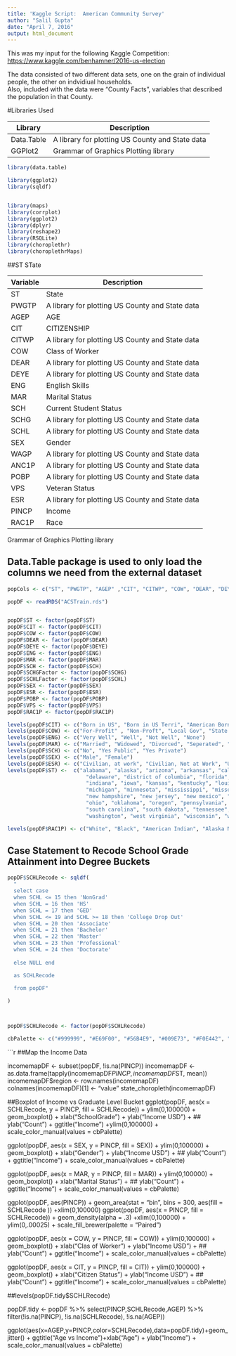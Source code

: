 ---
title: 'Kaggle Script:  American Community Survey'
author: "Salil Gupta"
date: "April 7, 2016"
output: html_document
---

This was my input for the following Kaggle Competition: <https://www.kaggle.com/benhamner/2016-us-election>

The data consisted of two different data sets, one on the grain of individual people, the other on indvidiual households.  
Also, included with the data were "County Facts", variables that described the population in that County.  

#Libraries Used

Library | Description
------------- | -------------
Data.Table | A library for plotting US County and State data
GGPlot2 | Grammar of Graphics Plotting library


```{r eval=TRUE, message = FALSE , echo = FALSE, warning = FALSE}

library(data.table)

library(ggplot2)
library(sqldf)


library(maps)
library(corrplot)
library(ggplot2)
library(dplyr)
library(reshape2)
library(RSQLite)
library(choroplethr)
library(choroplethrMaps)
```

##ST STate




Variable | Description
------------- | -------------
ST | State
PWGTP | A library for plotting US County and State data
AGEP | AGE
CIT | CITIZENSHIP
CITWP | A library for plotting US County and State data
COW | Class of Worker
DEAR | A library for plotting US County and State data
DEYE | A library for plotting US County and State data
ENG | English Skills
MAR | Marital Status
SCH | Current Student Status
SCHG | A library for plotting US County and State data
SCHL | A library for plotting US County and State data
SEX | Gender
WAGP | A library for plotting US County and State data
ANC1P | A library for plotting US County and State data
POBP | A library for plotting US County and State data
VPS | Veteran Status
ESR | A library for plotting US County and State data
PINCP | Income
RAC1P | Race


| Grammar of Graphics Plotting library



## Data.Table package is used to only load the columns we need from the external dataset
```{r eval=TRUE, message = FALSE , echo = FALSE, warning = FALSE}
popCols <- c("ST", "PWGTP", "AGEP" ,"CIT", "CITWP", "COW", "DEAR", "DEYE", "ENG", "MAR" ,  "SCH", "SCHG", "SCHL", "SEX", "WAGP", "ANC1P", "POBP" ,"VPS", "ESR", "PINCP" ,"RAC1P")

popDF <- readRDS("ACSTrain.rds")


popDF$ST <- factor(popDF$ST)
popDF$CIT <- factor(popDF$CIT)
popDF$COW <- factor(popDF$COW)
popDF$DEAR <- factor(popDF$DEAR)
popDF$DEYE <- factor(popDF$DEYE)
popDF$ENG <- factor(popDF$ENG)
popDF$MAR <- factor(popDF$MAR)
popDF$SCH <- factor(popDF$SCH)
popDF$SCHGFactor <- factor(popDF$SCHG)
popDF$SCHLFactor <- factor(popDF$SCHL)
popDF$SEX <- factor(popDF$SEX)
popDF$ESR <- factor(popDF$ESR)
popDF$POBP <- factor(popDF$POBP)
popDF$VPS <- factor(popDF$VPS)
popDF$RAC1P <- factor(popDF$RAC1P)

levels(popDF$CIT) <- c("Born in US", "Born in US Terri", "American Born abroad", "Naturalized", "Non-Citizen")
levels(popDF$COW) <- c("For-Profit" , "Non-Proft", "Local Gov", "State Gov", "Fed Gov", "Self-Employed A", "Self-Employed B", "Without Income - Family Biz or Farm", "Unemployed")
levels(popDF$ENG) <- c("Very Well", "Well", "Not Well", "None")
levels(popDF$MAR) <- c("Married", "Widowed", "Divorced", "Seperated", "Never Married or under 15")
levels(popDF$SCH) <- c("No", "Yes Public", "Yes Private")
levels(popDF$SEX) <- c("Male", "Female")
levels(popDF$ESR) <- c("Civilian, at work", "Civilian, Not at Work", "Unemployed", "Armed Forces, at work", "Armed Forces, Not at work", "Non-Labor Force")
levels(popDF$ST) <-  c("alabama", "alaska", "arizona", "arkansas", "california", "colorado", "connecticut",
                         "delaware", "district of columbia", "florida", "georgia", "hawaii", "idaho", "illinois",
                         "indiana", "iowa", "kansas", "kentucky", "louisiana", "maine", "maryland", "massachusetts",
                         "michigan", "minnesota", "mississippi", "missouri", "montana", "nebraska", "nevada",
                         "new hampshire", "new jersey", "new mexico", "new york", "north carolina", "north dakota",
                         "ohio", "oklahoma", "oregon", "pennsylvania", "rhode island",
                         "south carolina", "south dakota", "tennessee", "texas", "utah", "vermont", "virginia",
                         "washington", "west virginia", "wisconsin", "wyoming", "puerto rico")

levels(popDF$RAC1P) <- c("White", "Black", "American Indian", "Alaska Native",  "American Indian - Tribe Specific", "Asian", "Pacific Islander", "Other", "Two or More Races")
```

## Case Statement to Recode School Grade Attainment into Degree Buckets 

```{r eval=TRUE, message = FALSE , echo = TRUE, warning = FALSE}
popDF$SCHLRecode <- sqldf(
  "
  select case 
  when SCHL <= 15 then 'NonGrad' 
  when SCHL = 16 then 'HS' 
  when SCHL = 17 then 'GED' 
  when SCHL <= 19 and SCHL >= 18 then 'College Drop Out' 
  when SCHL = 20 then 'Associate'
  when SCHL = 21 then 'Bachelor'
  when SCHL = 22 then 'Master'
  when SCHL = 23 then 'Professional'
  when SCHL = 24 then 'Doctorate'
  
  else NULL end 

  as SCHLRecode

  from popDF"
  
)



popDF$SCHLRecode <- factor(popDF$SCHLRecode)

cbPalette <- c("#999999", "#E69F00", "#56B4E9", "#009E73", "#F0E442", "#0072B2", "#D55E00", "#CC79A7" , "magenta1")


```
```{r eval=TRUE, message = FALSE , echo = TRUE, warning = FALSE}



##Map the Income Data

incomemapDF <- subset(popDF, !is.na(PINCP))
incomemapDF <- as.data.frame(tapply(incomemapDF$PINCP, incomemapDF$ST, mean))
incomemapDF$region <- row.names(incomemapDF)
colnames(incomemapDF)[1] <- "value"
state_choropleth(incomemapDF)

##Boxplot of Income vs Graduate Level Bucket
ggplot(popDF, aes(x = SCHLRecode, y = PINCP, fill = SCHLRecode)) +  ylim(0,100000) + 
  geom_boxplot() +
  xlab("SchoolGrade") + ylab("Income USD") +
  ## ylab("Count") + 
  ggtitle("Income") +ylim(0,100000) + scale_color_manual(values = cbPalette)


ggplot(popDF, aes(x = SEX, y = PINCP, fill = SEX)) +  ylim(0,100000) + 
  geom_boxplot() +
  xlab("Gender") + ylab("Income USD") +
  ## ylab("Count") + 
  ggtitle("Income") + scale_color_manual(values = cbPalette)




ggplot(popDF, aes(x = MAR, y = PINCP, fill = MAR)) +  ylim(0,100000) + 
  geom_boxplot() +
  xlab("Marital Status") + 
  ## ylab("Count")  +
  ggtitle("Income") + scale_color_manual(values = cbPalette)

ggplot(popDF, aes(PINCP)) + geom_area(stat = "bin", bins = 300, aes(fill = SCHLRecode ))  +xlim(0,100000)
ggplot(popDF, aes(x = PINCP, fill = SCHLRecode)) + geom_density(alpha = .3)  +xlim(0,100000) + ylim(0,.00025) + scale_fill_brewer(palette = "Paired")

ggplot(popDF, aes(x = COW, y = PINCP, fill = COW)) +  ylim(0,100000) + 
  geom_boxplot() +
  xlab("Clas of Worker") + ylab("Income USD") +
  ## ylab("Count") + 
  ggtitle("Income") + scale_color_manual(values = cbPalette)



ggplot(popDF, aes(x = CIT, y = PINCP, fill = CIT)) + ylim(0,100000) + 
  geom_boxplot() +
  xlab("Citizen Status") + ylab("Income USD") +
  ## ylab("Count") + 
  ggtitle("Income")  + scale_color_manual(values = cbPalette)



##levels(popDF.tidy$SCHLRecode)  
  
popDF.tidy <- popDF %>% select(PINCP,SCHLRecode,AGEP) %>% filter(!is.na(PINCP), !is.na(SCHLRecode), !is.na(AGEP))


ggplot(aes(x=AGEP,y=PINCP,color=SCHLRecode),data=popDF.tidy)+geom_jitter() + ggtitle("Age vs Income")+xlab("Age") + ylab("Income") + scale_color_manual(values = cbPalette)



